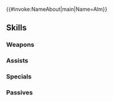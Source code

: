 {{#invoke:NameAbout|main|Name=Alm}}{{HeroPage Tabs}}
{{Hero Infobox
|Name=Alm
|Title=Saint-King
|GrowthModifier=Gen 3
|WeaponType=Colorless Bow
|MoveType=Infantry
|LegendaryEffect=Earth
|Duel=175
|BoostHP=3
|Origin=Fire Emblem Echoes: Shadows of Valentia
|Gender=Male
|artist=新井テル子
|actorEN=Kyle McCarley
|actorJP=花江夏樹
|releaseDate=4/27/2019
|additionDate=4/26/2019
|TagID=伝承アルム
|InternalID=371
|Properties=legendary
|cv1=2
|cv2=100100
|description=The Rigelian prince who defeated Duma and became the first king of the One Kingdom of Valentia. Later generations remember him fondly as a wise ruler. Appears in Fire Emblem Echoes: Shadows of Valentia.
}}
{{Stats Page
|Lv1HP=18|Lv1ATK=11|Lv1SPD=11|Lv1DEF=4|Lv1RES=3
|GRHP=50|GRATK=60|GRSPD=60|GRDEF=50|GRRES=45
}}
==Skills==
===Weapons===
{{Weapons Table
|weapon1=Iron Bow
|weapon1Default=1
|weapon1Unlock=1
|weapon2=Steel Bow
|weapon2Default=3
|weapon2Unlock=2
|weapon3=Silver Bow
|weapon3Default=4
|weapon3Unlock=3
|weapon4=Luna Arc
|weapon4Default=5
|weapon4Unlock=5
}}
===Assists===
{{Assists Table}}
===Specials===
{{Specials Table
|special1=New Moon
|special1Default=4
|special1Unlock=3
|special2=Moonbow
|special2Unlock=4
|special3=Lunar Flash
|special3Unlock=5
|special4=Lunar Flash II
|special4Unlock=5
}}
===Passives===
{{Passives Table
|passiveA1=Darting Blow 1
|passiveA2=Darting Blow 2
|passiveA3=Darting Blow 3
|passiveA4=Darting Blow 4
|passiveA1Unlock=2
|passiveA2Unlock=3
|passiveA3Unlock=4
|passiveA4Unlock=5
|passiveB1=Null Follow-Up 1
|passiveB2=Null Follow-Up 2
|passiveB3=Null Follow-Up 3
|passiveB1Unlock=3
|passiveB2Unlock=4
|passiveB3Unlock=5
|passiveC1=Odd Atk Wave 1
|passiveC2=Odd Atk Wave 2
|passiveC3=Odd Atk Wave 3
|passiveC4=Time's Pulse 1
|passiveC5=Time's Pulse 2
|passiveC6=Time's Pulse 3
|passiveC1Unlock=1
|passiveC2Unlock=2
|passiveC3Unlock=4
|passiveC4Unlock=1
|passiveC5Unlock=2
|passiveC6Unlock=4
}}
{{Heroes Navbox}}